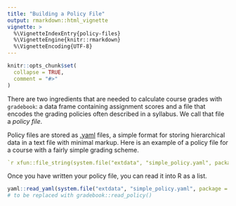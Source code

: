 ```yaml
---
title: "Building a Policy File"
output: rmarkdown::html_vignette
vignette: >
  %\VignetteIndexEntry{policy-files}
  %\VignetteEngine{knitr::rmarkdown}
  %\VignetteEncoding{UTF-8}
---
```


```r
knitr::opts_chunk$set(
  collapse = TRUE,
  comment = "#>"
)
```

There are two ingredients that are needed to calculate course grades with `gradebook`: a data frame containing assignment scores and a file that encodes the grading policies often described in a syllabus. We call that file a *policy file*.

Policy files are stored as [.yaml](https://www.cloudbees.com/blog/yaml-tutorial-everything-you-need-get-started) files, a simple format for storing hierarchical data in a text file with minimal markup. Here is an example of a policy file for a course with a fairly simple grading scheme.

```yaml
`r xfun::file_string(system.file("extdata", "simple_policy.yaml", package = "gradebook"))`
```

Once you have written your policy file, you can read it into R as a list.

```r
yaml::read_yaml(system.file("extdata", "simple_policy.yaml", package = "gradebook"))
# to be replaced with gradebook::read_policy()
```

